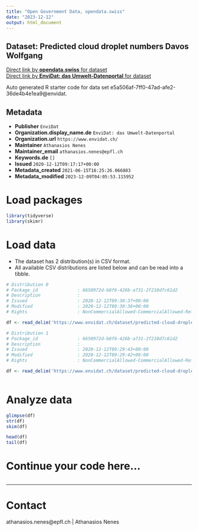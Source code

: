 ```yaml
---
title: "Open Government Data, opendata.swiss"
date: "2023-12-12"
output: html_document
---
```


## Dataset: Predicted cloud droplet numbers Davos Wolfgang



[Direct link by **opendata.swiss** for dataset](https://opendata.swiss/de/dataset/predicted-cloud-droplet-numbers-davos-wolfgang)<br>
[Direct link by **EnviDat: das Umwelt-Datenportal** for dataset](https://www.envidat.ch/#/metadata/predicted-cloud-droplet-numbers-davos-wolfgang)

Auto generated R starter code for data set e5a506af-7ff0-47ad-afe2-36de4b4e1ea9@envidat.

## Metadata

- **Publisher** `EnviDat`
- **Organization.display_name.de** `EnviDat: das Umwelt-Datenportal`
- **Organization.url** `https://www.envidat.ch/`
- **Maintainer** `Athanasios Nenes`
- **Maintainer_email** `athanasios.nenes@epfl.ch`
- **Keywords.de** `[]`
- **Issued** `2020-12-12T09:17:17+00:00`
- **Metadata_created** `2021-06-15T16:25:26.066883`
- **Metadata_modified** `2023-12-09T04:05:53.115952`


# Load packages

```r

library(tidyverse)
library(skimr)

```

# Load data

-   The dataset has 2 distribution(s) in CSV format.
-   All available CSV distributions are listed below and can be read into a tibble.

```r

# Distribution 0
# Package_id               : 6650972d-b8f6-426b-a731-2f210d7c61d2
# Description              : 
# Issued                   : 2020-12-12T09:30:37+00:00
# Modified                 : 2020-12-12T09:30:36+00:00
# Rights                   : NonCommercialAllowed-CommercialAllowed-ReferenceRequired

df <- read_delim('https://www.envidat.ch/dataset/predicted-cloud-droplet-numbers-davos-wolfgang/resource/b5c4c596-2dd4-45f4-b79f-61f91d82aad0')

# Distribution 1
# Package_id               : 6650972d-b8f6-426b-a731-2f210d7c61d2
# Description              : 
# Issued                   : 2020-12-12T09:29:43+00:00
# Modified                 : 2020-12-12T09:29:42+00:00
# Rights                   : NonCommercialAllowed-CommercialAllowed-ReferenceRequired

df <- read_delim('https://www.envidat.ch/dataset/predicted-cloud-droplet-numbers-davos-wolfgang/resource/245ebcc2-4dd5-4339-9f76-b61411fa103b')



```

# Analyze data

```r

glimpse(df)
str(df)
skim(df)

head(df)
tail(df)

```

# Continue your code here...

```r

```

------------------------------------------------------------------------

# Contact

athanasios.nenes@epfl.ch | Athanasios Nenes
